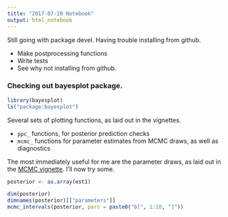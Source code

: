 ```yaml
---
title: "2017-07-20 Notebook"
output: html_notebook
---
```


Still going with package devel. Having trouble installing from github.

- Make postprocessing functions
- Write tests
- See why not installing from github.

### Checking out bayesplot package.

```r
library(bayesplot)
ls("package:bayesplot")
```

Several sets of plotting functions, as laid out in the vignettes.

- `ppc_` functions, for posterior prediction checks
- `mcmc_` functions for parameter estimates from MCMC draws, as well as diagnostics

The most immediately useful for me are the parameter draws, as laid out in the [MCMC vignette](https://cran.r-project.org/web/packages/bayesplot/vignettes/MCMC.html). I'll now try some.

```r
posterior <- as.array(est1)

dim(posterior)
dimnames(posterior)[["parameters"]]
mcmc_intervals(posterior, pars = paste0("b[", 1:10, "]"))
```

